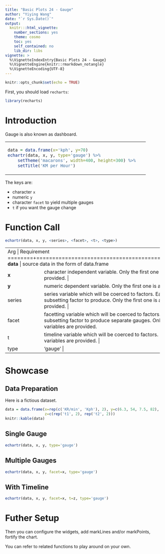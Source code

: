 ```yaml
---
title: "Basic Plots 24 - Gauge"
author: "Yiying Wang"
date: "`r Sys.Date()`"
output: 
  knitr:::html_vignette:
    number_sections: yes
    theme: cosmo
    toc: yes
    self_contained: no
    lib_dir: libs
vignette: >
  %\VignetteIndexEntry{Basic Plots 24 - Gauge}
  %\VignetteEngine{knitr::rmarkdown_notangle}
  %\VignetteEncoding{UTF-8}
---
```


```r
knitr::opts_chunk$set(echo = TRUE)
```

First, you should load `recharts`:
```r
library(recharts)
```

# Introduction

Gauge is also known as dashboard.

<table id='intro'>
<tr><td>
```r
data = data.frame(x='kph', y=70)
echartr(data, x, y, type='gauge') %>% 
    setTheme('macarons', width=400, height=300) %>% 
    setTitle('KM per Hour')
```
</td>
<td>
</table>

The keys are:

- character `x` 
- numeric `y`
- character `facet` to yield multiple gauges
- `t` if you want the gauge change

# Function Call

```r
echartr(data, x, y, <series>, <facet>, <t>, <type>)
```

+--------+--------------------------------------------------------------------+
| Arg    |  Requirement                                                       |
+========+====================================================================+
| **data** | source data in the form of data.frame                            |
+--------+--------------------------------------------------------------------+
| **x**  | character independent variable. Only the first one is accepted if multiple variables are provided. |
+--------+--------------------------------------------------------------------+
| **y**  | numeric dependent variable. Only the first one is accepted. |
+--------+--------------------------------------------------------------------+
| series | series variable which will be coerced to factors. Each level of `series` is treated as a subsetting factor to produce. Only the first one is accepted if multiple variables are provided. |
+--------+--------------------------------------------------------------------+
| facet  | facetting variable which will be coerced to factors. Each level of `facet` is treated as a subsetting factor to produce separate gauges. Only the first one is accepted if multiple variables are provided. |
+--------+--------------------------------------------------------------------+
|  t     | timeline variable which will be coerced to factors. Only the first one is accepted if multiple variables are provided. |
+--------+--------------------------------------------------------------------+
| type   | 'gauge' |
+--------+--------------------------------------------------------------------+


# Showcase

## Data Preparation

Here is a fictious dataset.

```r
data = data.frame(x=rep(c('KR/min', 'Kph'), 2), y=c(6.3, 54, 7.5, 82), 
                  z=c(rep('t1', 2), rep('t2', 2)))
knitr::kable(data)
```

## Single Gauge

```r
echartr(data, x, y, type='gauge')
```

## Multiple Gauges

```r
echartr(data, x, y, facet=x, type='gauge')
```

## With Timeline


```r
echartr(data, x, y, facet=x, t=z, type='gauge')
```

# Futher Setup

Then you can configure the widgets, add markLines and/or markPoints, fortify the chart.

You can refer to related functions to play around on your own.

